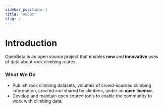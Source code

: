 ```yaml
---
sidebar_position: 1
title: "About"
slug: /
---
```


# Introduction

OpenBeta is an open source project that enables **new** and **innovative** uses of data about rock climbing routes.

### What We Do

- Publish rock climbing datasets, volumes of crowd-sourced climbing information, created and shared by climbers, under an **open license**.
- Develop and maintain open source tools to enable the community to work with climbing data.
